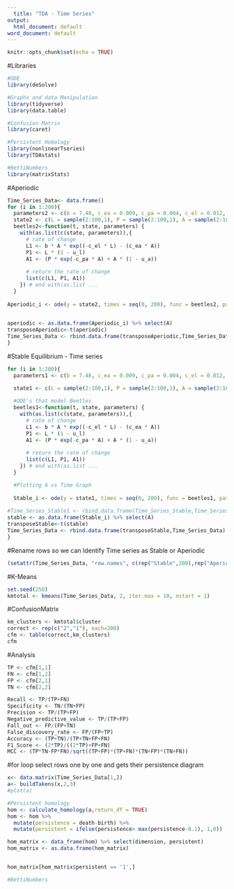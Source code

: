 ```yaml
---
  title: "TDA - Time Series"
output:
  html_document: default
word_document: default
---
```

  
```r
knitr::opts_chunk$set(echo = TRUE)
```

#Libraries
```r
#ODE 
library(deSolve)

#Graphs and data Manipulation
library(tidyverse)
library(data.table)

#Confusion Matrix
library(caret) 

#Persistent Homology
library(nonlinearTseries)
library(TDAstats)

#BettiNumbers
library(matrixStats)
```



#Aperiodic 
```r
Time_Series_Data<- data.frame()
for (i in 1:200){
  parameters2 <- c(b = 7.48, c_ea = 0.009, c_pa = 0.004, c_el = 0.012, u_p = 0, u_l = 0.267, u_a = 0.96)
  state2 <- c(L = sample(2:100,1), P = sample(2:100,1), A = sample(2:100,1))
  beetles2<-function(t, state, parameters) {
    with(as.list(c(state, parameters)),{
      # rate of change
      L1 <- b * A * exp((-c_el * L) - (c_ea * A))
      P1 <- L * (1 - u_l) 
      A1 <- (P * exp(-c_pa * A) + A * (1 - u_a)) 
      
      # return the rate of change
      list(c(L1, P1, A1))
    }) # end with(as.list ...
  }
  
Aperiodic_i <- ode(y = state2, times = seq(0, 200), func = beetles2, parms = parameters2, method = "iteration")
  

aperiodic <- as.data.frame(Aperiodic_i) %>% select(A)
transposeAperiodic<-t(aperiodic)
Time_Series_Data <- rbind.data.frame(transposeAperiodic,Time_Series_Data)  
}
```



#Stable Equilibrium - Time series
```r
for (i in 1:200){
  parameters1 <- c(b = 7.48, c_ea = 0.009, c_pa = 0.004, c_el = 0.012, u_p = 0, u_l = 0.267, u_a = 0.73)

  state1 <- c(L = sample(2:100,1), P = sample(2:100,1), A = sample(2:100,1))
  
  #ODE's that model Beetles
  beetles1<-function(t, state, parameters) {
    with(as.list(c(state, parameters)),{
      # rate of change
      L1 <- b * A * exp((-c_el * L) - (c_ea * A))
      P1 <- L * (1 - u_l) 
      A1 <- (P * exp(-c_pa * A) + A * (1 - u_a)) 
      
      # return the rate of change
      list(c(L1, P1, A1))
    }) # end with(as.list ...
  }

  #Plotting A vs Time Graph
  
  Stable_i <- ode(y = state1, times = seq(0, 200), func = beetles1, parms = parameters1, method = "iteration")
  
#Time_Series_Stable1 <- rbind.data.frame(Time_Series_Stable,Time_Series_Stable1)
stable <- as.data.frame(Stable_i) %>% select(A)
transposeStable<-t(stable)
Time_Series_Data <- rbind.data.frame(transposeStable,Time_Series_Data)
}
```



#Rename rows so we can Identify Time series as Stable or Aperiodic
```r
(setattr(Time_Series_Data, "row.names", c(rep("Stable",200),rep("Aperiodic",200))))
```


#K-Means
```r
set.seed(250)
kmtotal <- kmeans(Time_Series_Data, 2, iter.max = 10, nstart = 1)
```


#ConfusionMatrix
```r
km_clusters <- kmtotal$cluster
correct <- rep(c("2","1"), each=200)
cfm <- table(correct,km_clusters)
cfm
```


#Analysis
```r
TP <- cfm[1,1]
FN <- cfm[1,2]
FP <- cfm[2,1]
TN <- cfm[2,2]

Recall <- TP/(TP+FN)
Specificity <- TN/(TN+FP)
Precision <- TP/(TP+FP)
Negative_predictive_value <- TP/(TP+FP)
Fall_out <- FP/(FP+TN)
False_discovery_rate <- FP/(FP+TP)
Accuracy <- (TP+TN)/(TP+TN+FP+FN)
F1_Score <- (2*TP)/((2*TP)+FP+FN)
MCC <- (TP*TN-FP*FN)/sqrt((TP+FP)*(TP+FN)*(TN+FP)*(TN+FN))
```



#for loop select rows one by one and gets their persistence diagram
```r
x<- data.matrix(Time_Series_Data[1,])
a<- buildTakens(x,2,3)
#plot(a)

#Persistent homology
hom <- calculate_homology(a,return_df = TRUE)
hom <- hom %>%
  mutate(persistence = death-birth) %>%
  mutate(persistent = ifelse(persistence> max(persistence-0.1), 1,0))

hom_matrix <- data_frame(hom) %>% select(dimension, persistent)
hom_matrix <- as.data.frame(hom_matrix)


hom_matrix[hom_matrix$persistent == '1',]
```



```r
#BettiNumbers

```
